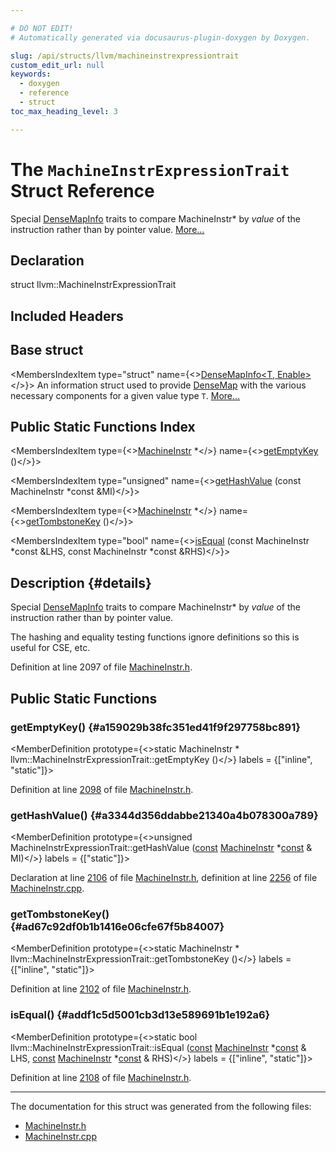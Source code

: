 ```yaml
---

# DO NOT EDIT!
# Automatically generated via docusaurus-plugin-doxygen by Doxygen.

slug: /api/structs/llvm/machineinstrexpressiontrait
custom_edit_url: null
keywords:
  - doxygen
  - reference
  - struct
toc_max_heading_level: 3

---
```





# The `MachineInstrExpressionTrait` Struct Reference

<DoxygenPage pluginConfig={pluginConfig}>

Special <a href="/docs/api/structs/llvm/densemapinfo">DenseMapInfo</a> traits to compare MachineInstr&#42; by <em>value</em> of the instruction rather than by pointer value. <a href="#details">More...</a>

## Declaration

<CodeBlock>struct llvm::MachineInstrExpressionTrait</CodeBlock>

## Included Headers

<IncludesList>
<IncludesListItem
  filePath="llvm/CodeGen/MachineInstr.h"
  permalink="/docs/api/files/include/include/llvm/include/llvm/codegen/machineinstr-h"
  isLocal="true" />
</IncludesList>

## Base struct

<MembersIndex>

<MembersIndexItem
  type="struct"
  name={<><a href="/docs/api/structs/llvm/densemapinfo">DenseMapInfo&lt;T, Enable&gt;</a></>}>
An information struct used to provide <a href="/docs/api/classes/llvm/densemap">DenseMap</a> with the various necessary components for a given value type <code>T</code>. <a href="/docs/api/structs/llvm/densemapinfo/#details">More...</a>
</MembersIndexItem>

</MembersIndex>

## Public Static Functions Index

<MembersIndex>

<MembersIndexItem
  type={<><a href="/docs/api/classes/llvm/machineinstr">MachineInstr</a> &#42;</>}
  name={<><a href="#a159029b38fc351ed41f9f297758bc891">getEmptyKey</a> ()</>}>
</MembersIndexItem>

<MembersIndexItem
  type="unsigned"
  name={<><a href="#a3344d356ddabbe21340a4b078300a789">getHashValue</a> (const MachineInstr &#42;const &amp;MI)</>}>
</MembersIndexItem>

<MembersIndexItem
  type={<><a href="/docs/api/classes/llvm/machineinstr">MachineInstr</a> &#42;</>}
  name={<><a href="#ad67c92df0b1b1416e06cfe67f5b84007">getTombstoneKey</a> ()</>}>
</MembersIndexItem>

<MembersIndexItem
  type="bool"
  name={<><a href="#addf1c5d5001cb3d13e589691b1e192a6">isEqual</a> (const MachineInstr &#42;const &amp;LHS, const MachineInstr &#42;const &amp;RHS)</>}>
</MembersIndexItem>

</MembersIndex>

## Description {#details}

Special <a href="/docs/api/structs/llvm/densemapinfo">DenseMapInfo</a> traits to compare MachineInstr&#42; by <em>value</em> of the instruction rather than by pointer value.

The hashing and equality testing functions ignore definitions so this is useful for CSE, etc.

Definition at line 2097 of file <a href="/docs/api/files/include/include/llvm/include/llvm/codegen/machineinstr-h">MachineInstr.h</a>.

<SectionDefinition>

## Public Static Functions

### getEmptyKey() {#a159029b38fc351ed41f9f297758bc891}

<MemberDefinition
  prototype={<>static MachineInstr &#42; llvm::MachineInstrExpressionTrait::getEmptyKey ()</>}
  labels = {["inline", "static"]}>

Definition at line <a href="/docs/api/files/include/include/llvm/include/llvm/codegen/machineinstr-h/#l02098">2098</a> of file <a href="/docs/api/files/include/include/llvm/include/llvm/codegen/machineinstr-h">MachineInstr.h</a>.
</MemberDefinition>

### getHashValue() {#a3344d356ddabbe21340a4b078300a789}

<MemberDefinition
  prototype={<>unsigned MachineInstrExpressionTrait::getHashValue (<a href="/docs/api/files/lib/lib/target/lib/target/aarch64/aarch64promoteconstant-cpp/#a90f8350fecae261c25be85d38b451bff">const</a> <a href="/docs/api/classes/llvm/machineinstr">MachineInstr</a> &#42;<a href="/docs/api/files/lib/lib/target/lib/target/aarch64/aarch64promoteconstant-cpp/#a90f8350fecae261c25be85d38b451bff">const</a> &amp; MI)</>}
  labels = {["static"]}>

Declaration at line <a href="/docs/api/files/include/include/llvm/include/llvm/codegen/machineinstr-h/#l02106">2106</a> of file <a href="/docs/api/files/include/include/llvm/include/llvm/codegen/machineinstr-h">MachineInstr.h</a>, definition at line <a href="/docs/api/files/lib/lib/codegen/machineinstr-cpp/#l02256">2256</a> of file <a href="/docs/api/files/lib/lib/codegen/machineinstr-cpp">MachineInstr.cpp</a>.
</MemberDefinition>

### getTombstoneKey() {#ad67c92df0b1b1416e06cfe67f5b84007}

<MemberDefinition
  prototype={<>static MachineInstr &#42; llvm::MachineInstrExpressionTrait::getTombstoneKey ()</>}
  labels = {["inline", "static"]}>

Definition at line <a href="/docs/api/files/include/include/llvm/include/llvm/codegen/machineinstr-h/#l02102">2102</a> of file <a href="/docs/api/files/include/include/llvm/include/llvm/codegen/machineinstr-h">MachineInstr.h</a>.
</MemberDefinition>

### isEqual() {#addf1c5d5001cb3d13e589691b1e192a6}

<MemberDefinition
  prototype={<>static bool llvm::MachineInstrExpressionTrait::isEqual (<a href="/docs/api/files/lib/lib/target/lib/target/aarch64/aarch64promoteconstant-cpp/#a90f8350fecae261c25be85d38b451bff">const</a> <a href="/docs/api/classes/llvm/machineinstr">MachineInstr</a> &#42;<a href="/docs/api/files/lib/lib/target/lib/target/aarch64/aarch64promoteconstant-cpp/#a90f8350fecae261c25be85d38b451bff">const</a> &amp; LHS, <a href="/docs/api/files/lib/lib/target/lib/target/aarch64/aarch64promoteconstant-cpp/#a90f8350fecae261c25be85d38b451bff">const</a> <a href="/docs/api/classes/llvm/machineinstr">MachineInstr</a> &#42;<a href="/docs/api/files/lib/lib/target/lib/target/aarch64/aarch64promoteconstant-cpp/#a90f8350fecae261c25be85d38b451bff">const</a> &amp; RHS)</>}
  labels = {["inline", "static"]}>

Definition at line <a href="/docs/api/files/include/include/llvm/include/llvm/codegen/machineinstr-h/#l02108">2108</a> of file <a href="/docs/api/files/include/include/llvm/include/llvm/codegen/machineinstr-h">MachineInstr.h</a>.
</MemberDefinition>

</SectionDefinition>

<hr/>

The documentation for this struct was generated from the following files:

<ul>
<li><a href="/docs/api/files/include/include/llvm/include/llvm/codegen/machineinstr-h">MachineInstr.h</a></li>
<li><a href="/docs/api/files/lib/lib/codegen/machineinstr-cpp">MachineInstr.cpp</a></li>
</ul>

</DoxygenPage>
